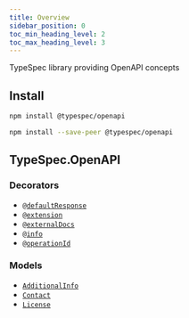```yaml
---
title: Overview
sidebar_position: 0
toc_min_heading_level: 2
toc_max_heading_level: 3
---
```



TypeSpec library providing OpenAPI concepts

## Install

<Tabs>
<TabItem value="spec" label="In a spec" default>

```bash
npm install @typespec/openapi
```

</TabItem>
<TabItem value="library" label="In a library" default>

```bash
npm install --save-peer @typespec/openapi
```

</TabItem>
</Tabs>

## TypeSpec.OpenAPI

### Decorators

- [`@defaultResponse`](./decorators/#@TypeSpec.OpenAPI.defaultResponse)
- [`@extension`](./decorators/#@TypeSpec.OpenAPI.extension)
- [`@externalDocs`](./decorators/#@TypeSpec.OpenAPI.externalDocs)
- [`@info`](./decorators/#@TypeSpec.OpenAPI.info)
- [`@operationId`](./decorators/#@TypeSpec.OpenAPI.operationId)

### Models

- [`AdditionalInfo`](./data-types/#TypeSpec.OpenAPI.AdditionalInfo)
- [`Contact`](./data-types/#TypeSpec.OpenAPI.Contact)
- [`License`](./data-types/#TypeSpec.OpenAPI.License)
